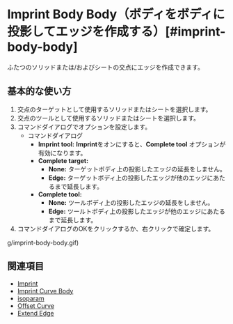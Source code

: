 
# Imprint Body Body（ボディをボディに投影してエッジを作成する）[#imprint-body-body]

<Reference shortcut="Shift + I" command="Imprint Body Body" button="" />

ふたつのソリッドまたは/およびシートの交点にエッジを作成できます。

## 基本的な使い方

1. 交点のターゲットとして使用するソリッドまたはシートを選択します。
2. 交点のツールとして使用するソリッドまたはシートを選択します。
3. コマンドダイアログでオプションを設定します。
     - <Kst>コマンドダイアログ</Kst>
          - **Imprint tool:** **Imprint**をオンにすると、**Complete tool** オプションが有効になります。
          - **Complete target:**
               - **None:** ターゲットボディ上の投影したエッジの延長をしません。
               - **Edge:** ターゲットボディ上の投影したエッジが他のエッジにあたるまで延長します。
          - **Complete tool:**
               - **None:** ツールボディ上の投影したエッジの延長をしません。
               - **Edge:** ツールトボディ上の投影したエッジが他のエッジにあたるまで延長します。  
4. コマンドダイアログのOKをクリックするか、右クリックで確定します。

<VideoPlayer fileName="imprint-body-body"/>g/imprint-body-body.gif)

## 関連項目
- [Imprint](imprint)
- [Imprint Curve Body](imprint-curve-body)
- [isoparam](isoparam)
- [Offset Curve](offset-curve)
- [Extend Edge](extend-edge)
